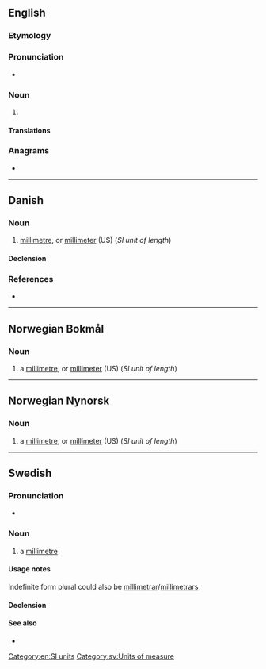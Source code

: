 {{also|Millimeter|milliméter|milli-meter}}
==English==

===Etymology===
{{prefix|en|milli|meter}}

===Pronunciation===
* {{audio|en-us-millimetre.ogg|Audio (US)|lang=en}}

===Noun===
{{en-noun}}

# {{alternative spelling of|millimetre|from=US|lang=en}}

====Translations====
{{trans-see|millimetre}}

===Anagrams===
* {{anagrams|en|a=eeiillmmrt|millimetre|millimètre}}

[[Category:en:SI units]]

----

==Danish==

===Noun===
{{da-noun|en}}

# [[millimetre]], or [[millimeter#English|millimeter]] (US) (''SI unit of length'')

====Declension====
{{da-noun-infl|en||ne}}

===References===
* {{R:Den Danske Ordbog}}

----

==Norwegian Bokmål==

===Noun===
{{head|nb|noun|g=m|definite singular|millimeteren|indefinite plural|millimeter|definite plural|millimeterne}}

# a [[millimetre]], or [[millimeter#English|millimeter]] (US) (''SI unit of length'')

----

==Norwegian Nynorsk==

===Noun===
{{head|nn|noun|g=m|definite singular|millimeteren|indefinite plural|millimeter|definite plural|millimeterane|or|millimetrane}}

# a [[millimetre]], or [[millimeter#English|millimeter]] (US) (''SI unit of length'')

----

==Swedish==

===Pronunciation===
* {{IPA|/mɪlɪˈmeːtɛr/|/ˈmɪlɪmeːtɛr/|lang=sv}}

===Noun===
{{sv-noun|c}}

# a [[millimetre]]

====Usage notes====
Indefinite form plural could also be [[millimetrar]]/[[millimetrars]]

====Declension====
{{sv-noun-irreg-c|2=millimetern|3=millimeter|4=millimeterna}}

====See also====
* {{l|sv|ha millimetrarna på sin sida}}

[[Category:sv:Units of measure]]